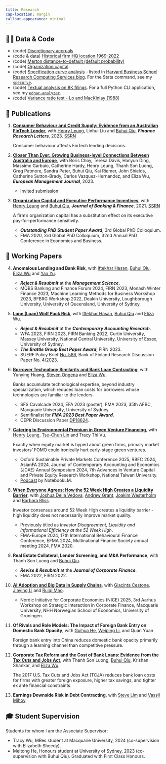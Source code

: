 ```yaml
---
title: Research
cap-location: margin
callout-appearance: minimal
---
```


## 👨‍💻 Data & Code

- (code) [Discretionary accruals](/posts/compute-jackknife-coefficient-estimates-in-sas)
- (code & data) [Historical firm HQ location 1969-2022](/posts/firm-historical-headquarter-state-from-10k)
- (code) [Merton distance-to-default (default probability)](/posts/merton-dd)
- (code) [Organization capital](/posts/estimate-organization-capital)
- (code) [Specification curve analysis](/posts/specification-curve-analysis) - listed in [Harvard Business School Research Computing Services blog](https://hbs-rcs.github.io/post/specification-curve-analysis/). For the Stata command, see my [`specurve`](https://github.com/mgao6767/specurve).
- (code) [Textual analysis on 8K filings](/posts/textual-analysis-on-sec-filings). For a full Python CLI application, see my [`edgar-analyzer`](https://github.com/mgao6767/edgar-analyzer).
- (code) [Variance ratio test - Lo and MacKinlay (1988)](/posts/lomackinlay1988)

## 📄 Publications

(@) [**Consumer Behaviour and Credit Supply: Evidence from an Australian FinTech Lender**](https://doi.org/10.1016/j.frl.2023.104205), with [Henry Leung](https://www.sydney.edu.au/business/about/our-people/academic-staff/henry-leung.html), Linhui Liu and [Buhui Qiu](https://sites.google.com/site/buhuiqiu/), ___Finance Research Letters___, 2023. [SSRN](https://papers.ssrn.com/sol3/papers.cfm?abstract_id=4505420)

    ::: {.callout-note collapse="false"}

    Consumer behaviour affects FinTech lending decisions.

    :::

(@) [**Closer Than Ever: Growing Business-level Connections Between Australia and Europe**](https://doi.org/10.1016/j.emj.2023.03.001), with Boris Choy, Teresa Davis, Hanyun Ding, Massimo Garbuio, Catherine Hardy, Henry Leung, Thanh Son Luong, Greg Patmore, Sandra Peter, Buhui Qiu, Kai Riemer, John Shields, Catherine Sutton-Brady, Carlos Vazquez-Hernandez, and Eliza Wu, ___European Management Journal___, 2023.

    ::: {.callout-note collapse="false"}

    - Invited submission

    :::

(@) [**Organization Capital and Executive Performance Incentives**](https://doi.org/10.1016/j.jbankfin.2020.106017), with [Henry Leung](https://www.sydney.edu.au/business/about/our-people/academic-staff/henry-leung.html) and [Buhui Qiu](https://sites.google.com/site/buhuiqiu/), ___Journal of Banking & Finance___, 2021. [SSRN](https://papers.ssrn.com/sol3/papers.cfm?abstract_id=3734710)

    ::: {.callout-note collapse="false"}

    A firm's organization capital has a substitution effect on its executive pay-for-performance sensitivity.

    - ___Outstanding PhD Student Paper Award___, 3rd Global PhD Colloquium.
    - FMA 2020, 3rd Global PhD Colloquium, 32nd Annual PhD Conference in Economics and Business.

    :::

## 📝 Working Papers

(@) **Anomalous Lending and Bank Risk**, with [Iftekhar Hasan](https://www.fordham.edu/gabelli-school-of-business/faculty/full-time-faculty/iftekhar-hasan/), [Buhui Qiu](https://sites.google.com/site/buhuiqiu/), [Eliza Wu](https://www.sydney.edu.au/business/about/our-people/academic-staff/eliza-wu.html) and [Yan Yu](https://business.uc.edu/faculty-research/obais/faculty/yan-yu.html).

    ::: {.callout-note collapse="false"}

    - _**Reject & Resubmit**_ at the _**Management Science**_.
    - MQBS Banking and Finance Forum 2024, FIRN 2023, Monash Winter Finance 2023, Machine Learning Methods for Business Workshop 2023,  BFBRG Workshop 2022, Deakin University, Loughborough University, University of Queensland, University of Sydney.

    :::

(@) [**Lone (Loan) Wolf Pack Risk**](https://papers.ssrn.com/sol3/papers.cfm?abstract_id=4331418), with [Iftekhar Hasan](https://www.fordham.edu/gabelli-school-of-business/faculty/full-time-faculty/iftekhar-hasan/), [Buhui Qiu](https://sites.google.com/site/buhuiqiu/) and [Eliza Wu](https://www.sydney.edu.au/business/about/our-people/academic-staff/eliza-wu.html).

    ::: {.callout-note collapse="false"}

    - _**Reject & Resubmit**_ at the _**Contemporary Accounting Research**_.
    - WFA 2023, FIRN 2023, FIRN Banking 2022, Curtin University, Massey University, National Central University, University of Essex, University of Sydney.
    - ___The Brattle Group Best Paper Award___, FIRN 2023.
    - SUERF Policy Brief [No. 586](https://www.suerf.org/publications/suerf-policy-notes-and-briefs/the-big-problem-of-small-syndicates/), Bank of Finland Research Discussion Paper [No. 4/2023](https://ssrn.com/abstract=4391791).

    :::

(@) [**Borrower Technology Similarity and Bank Loan Contracting**](https://papers.ssrn.com/sol3/papers.cfm?abstract_id=4579677), with Yunying Huang, [Steven Ongena](https://sites.google.com/site/stevenongena/) and [Eliza Wu](https://www.sydney.edu.au/business/about/our-people/academic-staff/eliza-wu.html).

    ::: {.callout-note collapse="false"}

    Banks accumulate technological expertise, beyond industry specialization, which reduces loan costs for borrowers whose technologies are familiar to the lenders.

    - SFS Cavalcade 2024, EFA 2023 (poster), FMA 2023, 35th AFBC, Macquarie University, University of Sydney.
    - Semifinalist for ___FMA 2023 Best Paper Award___.
    - CEPR Discussion Paper [DP18624](https://cepr.org/publications/dp18624).

    :::

(@) [**Catering to Environmental Premium in Green Venture Financing**](https://papers.ssrn.com/sol3/papers.cfm?abstract_id=4522222), with [Henry Leung](https://www.sydney.edu.au/business/about/our-people/academic-staff/henry-leung.html), [Tse-Chun Lin](https://www.hkubs.hku.hk/people/tse-chun-lin/) and Tracy Thi Vu.

    ::: {.callout-note collapse="false"}

    Exactly when equity market is hyped about green firms, primary market investors' FOMO could ironically hurt early-stage green ventures.

    - Oxford Sustainable Private Markets Conference 2025, RBFC 2024, AsianFA 2024, Journal of Contemporary Accounting and Economics (JCAE) Annual Symposium 2024, 7th Advances in Venture Capital and Private Equity Research Workshop, National Taiwan University.
    - [Podcast](https://www.dropbox.com/scl/fi/zn2ahdzvyu4jg5gwr8kcu/Catering-to-Environmental-Premium-in-Green-Venture-Financing.wav?rlkey=p9lvr0xjomf8qbr737zy8mizd&st=05vizcv2&dl=0) by NotebookLM.

    :::

(@) [**When Everyone Agrees: How the 52 Week High Creates a Liquidity Barrier**](https://papers.ssrn.com/sol3/papers.cfm?abstract_id=3925756), with [Joshua Della Vedova](https://sites.google.com/view/joshdellavedova/home), [Andrew Grant](https://www.sydney.edu.au/business/about/our-people/academic-staff/andrew-grant.html), [Joakim Westerholm](https://www.sydney.edu.au/business/about/our-people/academic-staff/joakim-westerholm.html) and [Barbara Bliss](https://www.sandiego.edu/business/about/biography.php?profile_id=1796).

    ::: {.callout-note collapse="false"}

    Investor consensus around 52 Week High creates a liquidity barrier - high liquidity does not necessarily improve market quality.

    - Previously titled as _Investor Disagreement, Liquidity and Informational Efficiency at the 52 Week High_.
    - FMA-Europe 2024, 17th International Behavioural Finance Conference, EFMA 2024, Multinational Finance Society annual meeting 2024, FMA 2020.

    :::

(@) **Real Estate Collateral, Lender Screening, and M&A Performance**, with Thanh Son Luong and [Buhui Qiu](https://sites.google.com/site/buhuiqiu/).

    ::: {.callout-note collapse="false"}

    - _**Revise & Resubmit**_ at the _**Journal of Corporate Finance**_.
    - FMA 2022, FIRN 2022.

    :::

(@) [**AI Adoption and Big Data in Supply Chains**](https://papers.ssrn.com/sol3/papers.cfm?abstract_id=5039427), with [Giacinta Cestone](https://sites.google.com/view/giacintacestone/home), [Jiaying Li](https://sites.google.com/view/jiaying-li/home) and [Ruiqi Mao](https://www.ruiqi-mao.com/).

    ::: {.callout-note collapse="false"}

    - Nordic Initiative for Corporate Economics (NICE) 2025, 3rd Aarhus Workshop on Strategic Interaction in Corporate Finance, Macquarie University, NHH Norwegian School of Economics, University of Groningen.

    :::

(@) **Of Rivals and Role Models: The Impact of Foreign Bank Entry on Domestic Bank Opacity**, with [Guihua He](https://kjxy.zuel.edu.cn/2020/1118/c10624a256928/page.htm), [Weiping Li](https://fof.cityu.edu.mo/en/list-13/680), and Quan Yuan.

    ::: {.callout-note collapse="false"}

    Foreign bank entry into China reduces domestic bank opacity primarily through a learning channel than competitive pressure.

    :::

(@) [**Corporate Tax Reform and the Cost of Bank Loans: Evidence from the Tax Cuts and Jobs Act**](https://papers.ssrn.com/sol3/papers.cfm?abstract_id=5396247), with Thanh Son Luong, [Buhui Qiu](https://sites.google.com/site/buhuiqiu/), Krishan Shankar, and [Eliza Wu](https://www.sydney.edu.au/business/about/our-people/academic-staff/eliza-wu.html). 

    ::: {.callout-note collapse="false"}

    The 2017 U.S. Tax Cuts and Jobs Act (TCJA) reduces bank loan costs for firms with greater foreign exposure, higher tax savings, and tighter ex ante financial constraints.

    :::

(@) **Earnings Downside Risk in Debt Contracting**, with [Steve Lim](https://www.neeley.tcu.edu/Lim,-Steve) and [Vassil Mihov](https://www.neeley.tcu.edu/Mihov-Vassil). 

## ‍🎓 Student Supervision

Students for whom I am the Associate Supervisor:

- Tracy Wu, MRes student at Macquarie University, 2024 (co-supervision with Elizabeth Sheedy).
- Meitong He, Honours student at University of Sydney, 2023 (co-supervision with Buhui Qiu). Graduated with First Class Honours.
